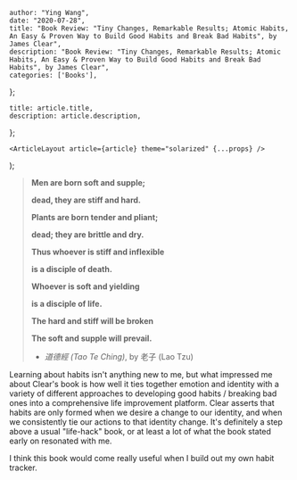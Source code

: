 

    author: "Ying Wang",
    date: "2020-07-28",
    title: "Book Review: "Tiny Changes, Remarkable Results; Atomic Habits, An Easy & Proven Way to Build Good Habits and Break Bad Habits", by James Clear",
    description: "Book Review: "Tiny Changes, Remarkable Results; Atomic Habits, An Easy & Proven Way to Build Good Habits and Break Bad Habits", by James Clear",
    categories: ['Books'],
};

    title: article.title,
    description: article.description,
};

    <ArticleLayout article={article} theme="solarized" {...props} />
);


> **Men are born soft and supple;**
>
> **dead, they are stiff and hard.**
>
> **Plants are born tender and pliant;**
>
> **dead; they are brittle and dry.**
>
> **Thus whoever is stiff and inflexible**
>
> **is a disciple of death.**
>
> **Whoever is soft and yielding**
>
> **is a disciple of life.**
>
> **The hard and stiff will be broken**
>
> **The soft and supple will prevail.**
>
> - _道德經 (Tao Te Ching)_, by 老子 (Lao Tzu)

Learning about habits isn't anything new to me, but what impressed me about
Clear's book is how well it ties together emotion and identity with a variety of
different approaches to developing good habits / breaking bad ones into a
comprehensive life improvement platform. Clear asserts that habits are only
formed when we desire a change to our identity, and when we consistently tie our
actions to that identity change. It's definitely a step above a usual
"life-hack" book, or at least a lot of what the book stated early on resonated
with me.

I think this book would come really useful when I build out my own habit
tracker.
